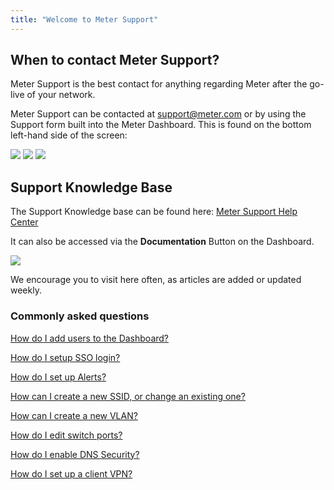 ```yaml
---
title: "Welcome to Meter Support"
---
```


## When to contact Meter Support?

Meter Support is the best contact for anything regarding Meter after the go-live of your network.

Meter Support can be contacted at [support@meter.com](mailto:support@meter.com) or by using the Support form built into the Meter Dashboard. This is found on the bottom left-hand side of the screen: 

<Frame>
  <img src="/images/meter-support.png"/>
</Frame>

<Frame>
  <img src="https://support.meter.com/hc/article_attachments/36066286787853"/>
</Frame>

<Frame>
  <img src="https://support.meter.com/hc/article_attachments/36066253828365"/>
</Frame>

## Support Knowledge Base

The Support Knowledge base can be found here: [Meter Support Help Center](https://support.meter.com/hc/en-us)

It can also be accessed via the <strong>Documentation</strong> Button on the Dashboard.

<Frame>
  <img src="https://support.meter.com/hc/article_attachments/36066286790925"/>
</Frame>

We encourage you to visit here often, as articles are added or updated weekly.

### Commonly asked questions

[How do I add users to the Dashboard?](https://support.meter.com/hc/en-us/articles/32889943210637-Settings-Managing-Dashboard-Users)


[How do I setup SSO login?](https://support.meter.com/hc/en-us/articles/30598788467469-Settings-How-to-Configure-SSO)

[How do I set up Alerts?](https://support.meter.com/hc/en-us/articles/30933900898445-Settings-How-to-Configure-Alerts)


[How can I create a new SSID, or change an existing one?](https://support.meter.com/hc/en-us/articles/16916201203981-Wireless-SSIDs-Creating-and-Editing-Wireless-SSIDs)

[How can I create a new VLAN?](https://support.meter.com/hc/en-us/articles/32417012304653-Network-wide-VLANs)


[How do I edit switch ports?](https://support.meter.com/hc/en-us/articles/30134633661837-Hardware-Switches-Ports-How-to-Edit-Switch-Ports)

[How do I enable DNS Security?](https://support.meter.com/hc/en-us/articles/29806628423181-Firewall-DNS-security-How-to-create-DNS-security-rules)

[How do I set up a client VPN?](https://support.meter.com/hc/en-us/articles/30140502255885-Secure-Tunnels-Client-VPN-Spinning-up-a-Client-VPN-server)